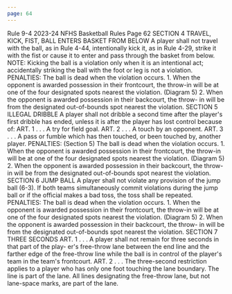 ```yaml
---
page: 64
---
```


Rule 9-4 2023-24 NFHS Basketball Rules Page 62 SECTION 4 TRAVEL, KICK, FIST, BALL ENTERS BASKET FROM BELOW A player shall not travel with the ball, as in Rule 4-44, intentionally kick it, as in Rule 4-29, strike it with the fist or cause it to enter and pass through the basket from below. NOTE: Kicking the ball is a violation only when it is an intentional act; accidentally striking the ball with the foot or leg is not a violation. PENALTIES: The ball is dead when the violation occurs. 1. When the opponent is awarded possession in their frontcourt, the throw-in will be at one of the four designated spots nearest the violation. (Diagram 5) 2. When the opponent is awarded possession in their backcourt, the throw- in will be from the designated out-of-bounds spot nearest the violation. SECTION 5 ILLEGAL DRIBBLE A player shall not dribble a second time after the player's first dribble has ended, unless it is after the player has lost control because of: ART. 1 . . . A try for field goal. ART. 2 . . . A touch by an opponent. ART. 3 . . . A pass or fumble which has then touched, or been touched by, another player. PENALTIES: (Section 5) The ball is dead when the violation occurs. 1. When the opponent is awarded possession in their frontcourt, the throw-in will be at one of the four designated spots nearest the violation. (Diagram 5) 2. When the opponent is awarded possession in their backcourt, the throw- in will be from the designated out-of-bounds spot nearest the violation. SECTION 6 JUMP BALL A player shall not violate any provision of the jump ball (6-3). If both teams simultaneously commit violations during the jump ball or if the official makes a bad toss, the toss shall be repeated. PENALTIES: The ball is dead when the violation occurs. 1. When the opponent is awarded possession in their frontcourt, the throw-in will be at one of the four designated spots nearest the violation. (Diagram 5) 2. When the opponent is awarded possession in their backcourt, the throw- in will be from the designated out-of-bounds spot nearest the violation. SECTION 7 THREE SECONDS ART. 1 . . . A player shall not remain for three seconds in that part of the play- er's free-throw lane between the end line and the farther edge of the free-throw line while the ball is in control of the player's team in the team's frontcourt. ART. 2 . . . The three-second restriction applies to a player who has only one foot touching the lane boundary. The line is part of the lane. All lines designating the free-throw lane, but not lane-space marks, are part of the lane.
